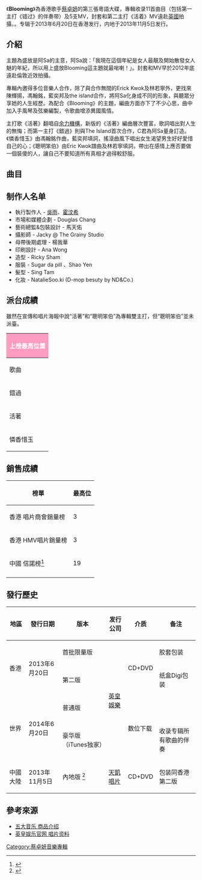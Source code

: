 {{Album infobox
| Name        = Blooming
| Type        = [[專輯|專輯]]
| Artist      = [[蔡卓妍|蔡卓妍]]
| Cover       = 
| Released    = 2013年6月20日
| Recorded    = 2013年
| Genre       = [[粵語流行音樂|粵語流行音樂]]
| Label       = [[英皇娛樂|英皇娛樂]]
| Length      = 39分32秒
| Last album  = [[Montage|Montage]]<br>（2012年）
| This album  = '''Blooming'''<br>（2013年）
| Next album  = 
}}

《'''Blooming'''》為香港歌手[[蔡卓妍|蔡卓妍]]的第三張粵語大碟，專輯收录11首曲目（包括第一主打《错过》的伴奏带）及5支MV，封套和第二主打《活着》MV遠赴[[英國|英國]]拍攝，。专辑于2013年6月20日在香港发行，内地于2013年11月5日发行。

==介紹==
主題為盛放是阿Sa的主意，阿Sa說：「我現在這個年紀是女人最靚及開始散發女人魅的年紀，所以用上盛放Blooming這主題就最啱喇！」。封套和MV早於2012年底遠赴倫敦近效拍攝。

專輯內邀得多位音樂人合作，除了與合作無間的Erick Kwok及林若寧外，更找來陳輝揚，馮翰銘，藍奕邦及the island合作，將阿Sa化身成不同的形象，與聽眾分享她的人生經歷。為配合《Blooming》的主題，編曲方面亦下了不少心思，曲中加入手風琴及弦樂編製，令歌曲增添異國風情。

主打歌《活著》翻唱自[[余力機構|余力機構]]，新版的《活著》編曲層次豐富，歌詞唱出對人生的無悔；而第一主打《錯過》則與The Island首次合作，C君為阿Sa量身訂造。《憐香惜玉》由馮翰銘作曲，藍奕邦填詞，搖滾曲風下唱出女生渴望男生好好愛惜自己的心；《聰明笨伯》由Eric Kwok譜曲及林若寧填詞，帶出在感情上應否要做一個裝傻的人，讓自己不要知道所有真相才過得較舒服。

==曲目==
{{Tracklist
| collapsed = 
| headline = CD
| font_size = 
| total_length = 39:32

| extra_column =

| title1         = 活著
| music1         = [[陳輝陽|陳輝陽]]
| lyrics1        = [[因葵|因葵]]
| arranger1      = [[Tom_Read|Tom Read]]<br>[[Andrew_Bautista|Andrew Bautista]]
| producer1      = 陳輝陽
| longnote1      = 原唱者為[[余力機構|余力機構]]<br>第二主打
| length1        = 3:30

| title2         = 錯過
| music2         = [[徐浩_(歌手)|徐浩]]
| lyrics2        = [[C君|C君]]
| arranger2      = [[周錫漢|Randy Chow]]
| producer2      = Randy Chow<br>徐浩
| longnote2      = 第一主打
| length2        = 3:45

| title3         = 聰明笨伯
| music3         = [[Eric_Kwok|Eric Kwok]]
| lyrics3        = [[林若寧|林若寧]]
| arranger3      = [[張子堅|張子堅]]
| producer3      = Eric Kwok
| longnote3      = 
| length3        = 4:01

| title4         = 憐香惜玉
| music4         = [[馮翰銘|馮翰銘]]
| lyrics4        = [[藍奕邦|藍奕邦]]
| arranger4      = 馮翰銘
| producer4      = 馮翰銘
| longnote4      = 第三主打
| length4        = 3:32

| title5         = 小地方
| music5         = 馮翰銘
| lyrics5        = [[梁栢堅_(填詞人)|梁栢堅]]
| arranger5      = 馮翰銘
| producer5      = 馮翰銘
| longnote5      = 
| length5        = 3:12

| title6         = 未夠討好
| music6         = 陳輝陽
| lyrics6        = [[鄭櫻綸|鄭櫻綸]]
| arranger6      = 陳輝陽
| producer6      = 陳輝陽
| longnote6      = 
| length6        = 3:33

| title7         = 薄霧
| music7         = [[張家誠|張家誠]]
| lyrics7        = 林若寧
| arranger7      = 張家誠
| producer7      = Eric Kwok
| longnote7      = 
| length7        = 3:24

| title8         = 東西
| music8         = 張家誠
| lyrics8        = [[周耀輝|周耀輝]]
| arranger8      = 張家誠
| producer8      = Eric Kwok
| longnote8      = 
| length8        = 3:51

| title9         = 受寵若驚
| music9         = Eric Kwok
| lyrics9        = [[陳詠謙|陳詠謙]]
| arranger9      = 張子堅
| producer9      = Eric Kwok
| longnote9      = 
| length9        = 3:53

| title10        = 開麥拉
| music10        = Eric Kwok
| lyrics10       = 林若寧
| arranger10     = [[Ted_Lo|Ted Lo]]
| producer10     = Eric Kwok
| longnote10     = 
| length10       = 3:02

| title11        = 錯過
| music11        = 徐浩
| lyrics11       = 
| arranger11     = Randy Chow
| producer11     = Randy Chow<br>徐浩
| note11         = Instrumental
| longnote11     = 
| length11       = 3:45
}}

{{tracklist
| headline        = DVD
| total_length    = 

| title1          = 活著 Music Video
| length1         = 

| title2          = 錯過 Music Video
| length2         = 


| title3          = 聰明笨伯 Music Video
| length3         = 


| title4          = 憐香惜玉 Music Video
| length4         = 


| title5          = 薄霧 Music Video
| length5         = 

}}

== 制作人名单 ==

{{Div col|cols=3}}
* 執行製作人 - [[吳瑞雲|吳雨]]、[[霍汶希|霍汶希]]
* 市場和媒體企劃 - Douglas Chang  
* 藝術總監&包裝設計 - 馬天佑
* 攝影師 - Jacky @ The Grainy Studio
* 母帶後期處理 - 楊我華
* 印刷設計 - Ana Wong
* 造型 - Ricky Sham
* 服裝 - Sugar da pill 、Shao Yen
* 髮型 - Sing Tam
* 化妝 - NatalieSoo.ki (D-mop besuty by ND&Co.)

{{Div col end}}

==派台成績==
雖然在宣傳和唱片海報中說“活著”和“聰明笨伯”為專輯雙主打，但“聰明笨伯”並未派臺。

{| class="wikitable" cellpadding="1"
|-
! style="background:#ff9cc0; color:white" colspan="7" | '''上榜最高位置'''
|-
| 歌曲 || 903 || RTHK || 997 || TVB || 備註
|-
| 錯過 || 9 || '''1''' || '''1''' || '''1''' || '''三台冠軍歌'''
|-
| 活著 || 2 || 3 || 3 || 2 || 
|-
| 憐香惜玉 || - || - || - || - || 
|}


== 銷售成績 ==
{|class="wikitable sortable plainrowheaders"
|-
!榜單
!最高位
|-
!scope="row"|香港 唱片商會銷量榜
|3
|-
!scope="row"|香港 HMV唱片銷量榜
|3
|-
!scope="row"|中國 信諾榜<ref>{{Cite web | url = http://www.sino-chart.com/chart/201311/22718.html | publisher = 信諾榜 | title = 综合榜 2013年 第47周 | access-date = 2013-11-18 | archive-url = https://web.archive.org/web/20140108071201/http://www.sino-chart.com/chart/201311/22718.html | archive-date = 2014-01-08 | dead-url = yes }}</ref>
|19
|-
|}

== 發行歷史 ==
{| class="wikitable plainrowheaders"
|-
! scope="col"| 地區
! scope="col"| 發行日期
! scope="col"| 版本
! scope="col"| 发行公司
! scope="col"| 介质
! scope="col"| 备注
|-
| rowspan="2"| 香港
| rowspan="2"| 2013年6月20日
| 首批限量版
| rowspan="4"| [[英皇娛樂|英皇娛樂]]
| rowspan="2"| CD+DVD
| 胶套包装
|-
| 第二版
| 纸盒Digi包装
|-
| rowspan="2"| 世界
| rowspan="2"| 2014年6月20日
| 普通版
| rowspan="2"| 数位下载
| 
|-
| 豪华版 （iTunes独家）
| 收录专辑所有歌曲的伴奏
|-
| 中國大陸
| 2013年11月5日
| 內地版 <ref>{{Cite web | url = http://www.amazon.cn/gp/product/B00FZH819K | publisher = 亞馬遜 | title = 阿Sa 蔡卓妍全新广东大碟:Blooming 盛放(CD+DVD) | accessdate = 2014-06-26 | archive-date = 2019-09-24 | archive-url = https://web.archive.org/web/20190924172508/https://www.amazon.cn/gp/product/B00FZH819K | dead-url = no }}</ref>
| [[天凱唱片|天凱唱片]]
| CD+DVD
| 包装同香港第二版 
|}

== 參考來源 ==
* [http://www.5music.com.tw/CDList-C.asp?cdno=434435678722 五大音乐 商品介绍]{{Wayback|url=http://www.5music.com.tw/CDList-C.asp?cdno=434435678722 |date=20190215163112 }}
* [https://web.archive.org/web/20130806025045/http://www.eegmusic.com/artist/album.php/list/210/694/Blooming 英皇娱乐官网 唱片资料]
<div class="references-small">
<references></references>
</div>
[[Category:蔡卓妍音樂專輯|Category:蔡卓妍音樂專輯]]
